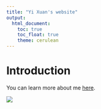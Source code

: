 ```yaml
---
title: "Yi Xuan's website"
output: 
  html_document:
    toc: true
    toc_float: true
    theme: cerulean
---
```


# Introduction

You can learn more about me [here](about.html).

![](https://media.giphy.com/media/drXGoW1iudhKw/giphy.gif)
